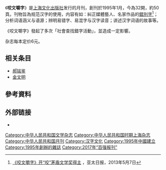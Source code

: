 {{Infobox Magazine
|title          = 咬文嚼字
|image_file =
|image_size = 200px
|image_caption = 
|editor         = 
|frequency      = [[月刊|月刊]]，每月1日出刊
|category       = [[文学|文学]]、[[艺术|艺术]]
|company        = 上海文化出版社（主办）<br>上海咬文嚼字文化传播有限公司（编辑出版）
|firstdate      = 1995年1月
|country        = {{CHNML}}
|language       = [[简体中文|简体中文]]
|website        = 
|issn           = 1009-2390
|founder=[[郝铭鉴|郝铭鉴]]|CN=31-1801/H}}
《'''咬文嚼字'''》是[[上海文化出版社|上海文化出版社]]发行的月刊，創刊於1995年1月，今為32開，約50頁。刊物旨為规范汉字的使用，内容有如：糾正媒體藝人、名家作品的[[錯別字|錯別字]]<ref>[http://www.apdnews.com/news/25744.html 《咬文嚼字》开“咬”茅盾文学奖得主] {{Wayback|url=http://www.apdnews.com/news/25744.html |date=20130508173240 }}，亚太日报，2013年5月7日</ref>；分析词语涵义与语源；辨明易错字、易混字与汉字读音；讲述汉字词语的故事等。

《咬文嚼字》發起了多次「社會查找錯字活動」，並造成一定影響。

杂志每本定价6元。

==相关条目==
* [[郝铭鉴|郝铭鉴]]
* [[金文明|金文明]]

==參考資料==
{{reflist}}

== 外部链接 ==

* {{Sinaweibo|id=yaowenjiaozish}}
{{全国百强报刊|2017}}
[[Category:中华人民共和国文学杂志|Category:中华人民共和国文学杂志]]
[[Category:中华人民共和国时期上海杂志|Category:中华人民共和国时期上海杂志]]
[[Category:中华人民共和国月刊|Category:中华人民共和国月刊]]
[[Category:汉字文化|Category:汉字文化]]
[[Category:1995年中國建立|Category:1995年中國建立]]
[[Category:1995年創辦的雜誌|Category:1995年創辦的雜誌]]
[[Category:2017年“百强报刊”|Category:2017年“百强报刊”]]